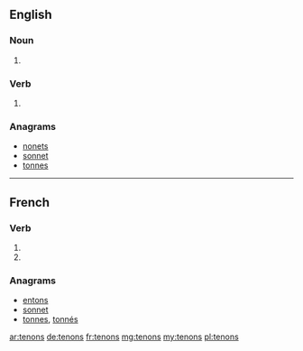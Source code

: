 ==English==

===Noun===
{{head|en|plural}}

# {{plural of|tenon|lang=en}}

===Verb===
{{head|en|verb form}}

# {{en-third-person singular of|tenon}}

===Anagrams===
* [[nonets#English|nonets]]
* [[sonnet#English|sonnet]]
* [[tonnes#English|tonnes]]

----

==French==

===Verb===
{{fr-verb-form}}

# {{inflection of|tenir||1|p|pres|indc|lang=fr}}
# {{inflection of|tenir||1|p|impr|lang=fr}}

===Anagrams===
* [[entons#French|entons]]
* [[sonnet#French|sonnet]]
* [[tonnes#French|tonnes]], [[tonnés#French|tonnés]]

[[ar:tenons]]
[[de:tenons]]
[[fr:tenons]]
[[mg:tenons]]
[[my:tenons]]
[[pl:tenons]]
